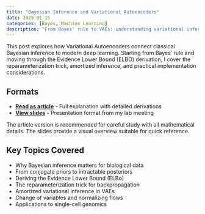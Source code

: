 ```yaml
---
title: "Bayesian Inference and Variational Autoencoders"
date: 2025-01-15
categories: [Bayes, Machine Learning]
description: "From Bayes' rule to VAEs: understanding variational inference for deep generative models"
---
```


This post explores how Variational Autoencoders connect classical Bayesian inference to modern deep learning. Starting from Bayes' rule and moving through the Evidence Lower Bound (ELBO) derivation, I cover the reparameterization trick, amortized inference, and practical implementation considerations.

## Formats

-   [**Read as article**](article.html) - Full explanation with detailed derivations
-   [**View slides**](slides.html) - Presentation format from my lab meeting

The article version is recommended for careful study with all mathematical details. The slides provide a visual overview suitable for quick reference.

## Key Topics Covered

-   Why Bayesian inference matters for biological data
-   From conjugate priors to intractable posteriors
-   Deriving the Evidence Lower Bound (ELBo)
-   The reparameterization trick for backpropagation
-   Amortized variational inference in VAEs
-   Change of variables and normalizing flows
-   Applications to single-cell genomics
